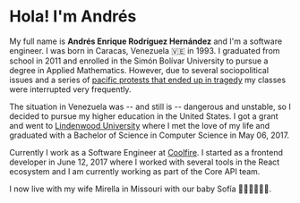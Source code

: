 
# Hola! I'm Andrés

My full name is **Andrés Enrique Rodríguez Hernández** and I'm a software engineer. I was born in Caracas, Venezuela 🇻🇪 in 1993. I graduated from school in 2011 and enrolled in the Simón Bolívar University to pursue a degree in Applied Mathematics. However, due to several sociopolitical issues and a series of [pacific protests that ended up in tragedy](https://en.wikipedia.org/wiki/2014_Venezuelan_protests) my classes were interrupted very frequently.

The situation in Venezuela was -- and still is -- dangerous and unstable, so I decided to pursue my higher education in the United States. I got a grant and went to [Lindenwood University](https://www.lindenwood.edu/) where I met the love of my life and graduated with a Bachelor of Science in Computer Science in May 06, 2017.

Currently I work as a Software Engineer at [Coolfire](https://www.coolfiresolutions.com/). I started as a frontend developer in June 12, 2017 where I worked with several tools in the React ecosystem and I am currently working as part of the Core API team.

I now live with my wife Mirella in Missouri with our baby Sofía 🧔🏻👩🏻👶🏻.
